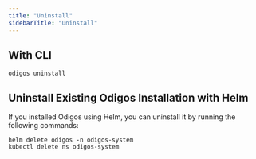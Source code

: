 ```yaml
---
title: "Uninstall"
sidebarTitle: "Uninstall"
---
```


## With CLI

```shell
odigos uninstall
```

## Uninstall Existing Odigos Installation with Helm

If you installed Odigos using Helm, you can uninstall it by running the following commands:

```shell
helm delete odigos -n odigos-system
kubectl delete ns odigos-system
```
